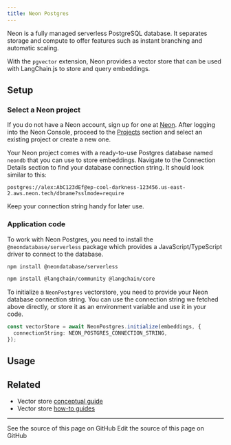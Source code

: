 ```yaml
---
title: Neon Postgres
---
```


Neon is a fully managed serverless PostgreSQL database. It separates storage and compute to offer
features such as instant branching and automatic scaling.

With the `pgvector` extension, Neon provides a vector store that can be used with LangChain.js to store and query embeddings.

## Setup

### Select a Neon project

If you do not have a Neon account, sign up for one at [Neon](https://neon.tech). After logging into the Neon Console, proceed
to the [Projects](https://console.neon.tech/app/projects) section and select an existing project or create a new one.

Your Neon project comes with a ready-to-use Postgres database named `neondb` that you can use to store embeddings. Navigate to
the Connection Details section to find your database connection string. It should look similar to this:

```text
postgres://alex:AbC123dEf@ep-cool-darkness-123456.us-east-2.aws.neon.tech/dbname?sslmode=require
```

Keep your connection string handy for later use.

### Application code

To work with Neon Postgres, you need to install the `@neondatabase/serverless` package which provides a JavaScript/TypeScript
driver to connect to the database.

```bash npm
npm install @neondatabase/serverless
```

<IntegrationInstallTooltip/>

```bash npm
npm install @langchain/community @langchain/core
```
To initialize a `NeonPostgres` vectorstore, you need to provide your Neon database connection string. You can use the connection string
we fetched above directly, or store it as an environment variable and use it in your code.

```typescript
const vectorStore = await NeonPostgres.initialize(embeddings, {
  connectionString: NEON_POSTGRES_CONNECTION_STRING,
});
```

## Usage


<Example />

## Related

- Vector store [conceptual guide](/oss/javascript/integrations/vectorstores)
- Vector store [how-to guides](/oss/javascript/integrations/vectorstores)

---

<CardGroup cols={2}>
  <Card title="View Source" icon="eye" href="https://github.com/langchain-ai/docs/blob/main/src/oss/javascript/integrations/vectorstores/neon.mdx">
    See the source of this page on GitHub
  </Card>
  <Card title="Edit Source" icon="pen-to-square" href="https://github.com/langchain-ai/docs/edit/main/src/oss/javascript/integrations/vectorstores/neon.mdx">
    Edit the source of this page on GitHub
  </Card>
</CardGroup>
